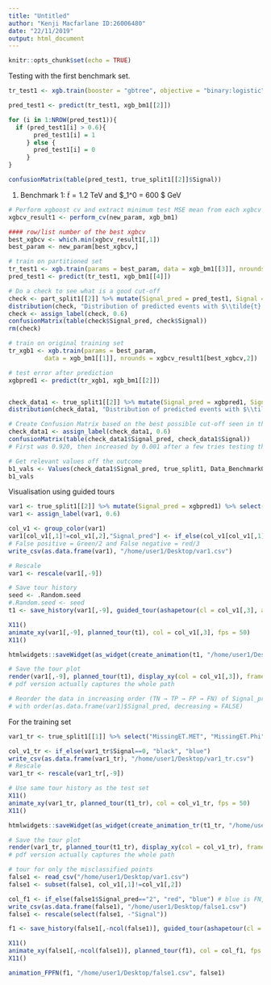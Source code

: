```yaml
---
title: "Untitled"
author: "Kenji Macfarlane ID:26006480"
date: "22/11/2019"
output: html_document
---
```


```r
knitr::opts_chunk$set(echo = TRUE)
```

Testing with the first benchmark set.
```r
tr_test1 <- xgb.train(booster = "gbtree", objective = "binary:logistic", data = xgb_bm1[[1]], nrounds = 500, max_depth = 6, eval_metric = "logloss", n_estimators = 500, gamma = 0, alpha = 0)

pred_test1 <- predict(tr_test1, xgb_bm1[[2]])

for (i in 1:NROW(pred_test1)){
  if (pred_test1[i] > 0.6){
       pred_test1[i] = 1
     } else {
       pred_test1[i] = 0
     }
}

confusionMatrix(table(pred_test1, true_split1[[2]]$Signal))
```


1) Benchmark 1: $\tilde{t} = 1.2$ TeV and $\tilde{\chi}_1^0 = 600 $ GeV
```r
# Perform xgboost cv and extract minimum test MSE mean from each xgbcv
xgbcv_result1 <- perform_cv(new_param, xgb_bm1)

#### row/list number of the best xgbcv
best_xgbcv <- which.min(xgbcv_result1[,1])
best_param <- new_param[best_xgbcv,]

# train on partitioned set
tr_test1 <- xgb.train(params = best_param, data = xgb_bm1[[3]], nrounds =xgbcv_result1[best_xgbcv,2])
pred_test1 <- predict(tr_test1, xgb_bm1[[4]])

# Do a check to see what is a good cut-off
check <- part_split1[[2]] %>% mutate(Signal_pred = pred_test1, Signal = as.factor(Signal))
distribution(check, "Distribution of predicted events with $\\tilde{t} = 1.2$ TeV and $ \\chi_1^0 = 600 $ GeV - Preliminary")
check <- assign_label(check, 0.6)
confusionMatrix(table(check$Signal_pred, check$Signal))
rm(check)

# train on original training set
tr_xgb1 <- xgb.train(params = best_param, 
          data = xgb_bm1[[1]], nrounds = xgbcv_result1[best_xgbcv,2])

# test error after prediction
xgbpred1 <- predict(tr_xgb1, xgb_bm1[[2]])


check_data1 <- true_split1[[2]] %>% mutate(Signal_pred = xgbpred1, Signal = as.factor(Signal))
distribution(check_data1, "Distribution of predicted events with $\\tilde{t}=1.2$ TeV and $\\tilde{\\chi}_1^0=600$ GeV") # CANNOT RUN WHEN PLOTLY IS LOADED

# Create Confusion Matrix based on the best possible cut-off seen in the plot (roughly 100 Events or less with Backgrounds is good I think)
check_data1 <- assign_label(check_data1, 0.6)
confusionMatrix(table(check_data1$Signal_pred, check_data1$Signal))
# First was 0.920, then increased by 0.001 after a few tries testing the alpha ranges

# Get relevant values off the outcome
b1_vals <- Values(check_data1$Signal_pred, true_split1, Data_Benchmark01, 0.1593)
b1_vals
```


Visualisation using guided tours
```r
var1 <- true_split1[[2]] %>% mutate(Signal_pred = xgbpred1) %>% select("MissingET.MET", "MissingET.Phi", "Lepton.PT", "Lepton.Phi", "ScalarHT.HT", "Jet1.PT", "MissingET.Eta", "BJet.PT", "Signal", "Signal_pred") %>% sample_n(NROW(true_split1[[2]])/10)
var1 <- assign_label(var1, 0.6)

col_v1 <- group_color(var1)
var1[col_v1[,1]!=col_v1[,2],"Signal_pred"] <- if_else(col_v1[col_v1[,1]!=col_v1[,2],1]=="black", 2, 3)  
# False positive = Green/2 and False negative = red/3
write_csv(as.data.frame(var1), "/home/user1/Desktop/var1.csv")

# Rescale
var1 <- rescale(var1[,-9]) 

# Save tour history
seed <- .Random.seed
#.Random.seed <- seed
t1 <- save_history(var1[,-9], guided_tour(ashapetour(cl = col_v1[,3], alpha = 0.4, hull_var = c("black")), search_f = tourr:::search_better, alpha = pi/2, cooling = 0.5), step_size = Inf)

X11()
animate_xy(var1[,-9], planned_tour(t1), col = col_v1[,3], fps = 50)
X11()

htmlwidgets::saveWidget(as_widget(create_animation(t1, "/home/user1/Desktop/var1.csv", var1)), "/home/user1/Desktop/Images for thesis/tourr/bm1.html")

# Save the tour plot
render(var1[,-9], planned_tour(t1), display_xy(col = col_v1[,3]), frames = 50, "png", "/home/user1/Desktop/Images for thesis/tourr/bm1/bm1_test-%03d.png")
# pdf version actually captures the whole path

# Reorder the data in increasing order (TN → TP → FP → FN) of Signal_pred variable 
# with order(as.data.frame(var1)$Signal_pred, decreasing = FALSE)
```

For the training set
```r
var1_tr <- true_split1[[1]] %>% select("MissingET.MET", "MissingET.Phi", "Lepton.PT", "Lepton.Phi", "ScalarHT.HT", "Jet1.PT", "MissingET.Eta", "BJet.PT", "Signal") %>% sample_n(NROW(true_split1[[1]])/10)

col_v1_tr <- if_else(var1_tr$Signal==0, "black", "blue")
write_csv(as.data.frame(var1_tr), "/home/user1/Desktop/var1_tr.csv")
# Rescale
var1_tr <- rescale(var1_tr[,-9]) 

# Use same tour history as the test set
X11()
animate_xy(var1_tr, planned_tour(t1_tr), col = col_v1_tr, fps = 50)
X11()

htmlwidgets::saveWidget(as_widget(create_animation_tr(t1_tr, "/home/user1/Desktop/var1_tr.csv", var1_tr)), "/home/user1/Desktop/Images for thesis/tourr/bm1_tr.html")

# Save the tour plot
render(var1_tr, planned_tour(t1_tr), display_xy(col = col_v1_tr), frames = 50, "png", "/home/user1/Desktop/Images for thesis/tourr/bm1/bm1_tr1-%03d.png")
# pdf version actually captures the whole path
```


```r
# tour for only the misclassified points
false1 <- read_csv("/home/user1/Desktop/var1.csv")
false1 <- subset(false1, col_v1[,1]!=col_v1[,2])

col_f1 <- if_else(false1$Signal_pred=="2", "red", "blue") # blue is FN, red is FP
write_csv(as.data.frame(false1), "/home/user1/Desktop/false1.csv")
false1 <- rescale(select(false1, -"Signal"))

f1 <- save_history(false1[,-ncol(false1)], guided_tour(ashapetour(cl = col_f1, alpha = 0.4, hull_var = c("red")), search_f = tourr:::search_better, alpha = pi/2, cooling = 0.5), step_size = Inf)

X11()
animate_xy(false1[,-ncol(false1)], planned_tour(f1), col = col_f1, fps = 50)
X11()

animation_FPFN(f1, "/home/user1/Desktop/false1.csv", false1)
```
